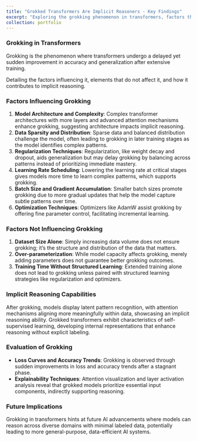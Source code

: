 ```yaml
---
title: "Grokked Transformers Are Implicit Reasoners - Key Findings"
excerpt: "Exploring the grokking phenomenon in transformers, factors that influence it, and implications for implicit reasoning capabilities in AI.<br/><img src='/images/grokking_transformers.png'>"
collection: portfolio
---
```


### Grokking in Transformers
Grokking is the phenomenon where transformers undergo a delayed yet sudden improvement in accuracy and generalization after extensive training.

Detailing the factors influencing it, elements that do not affect it, and how it contributes to implicit reasoning.

### Factors Influencing Grokking
1. **Model Architecture and Complexity**: Complex transformer architectures with more layers and advanced attention mechanisms enhance grokking, suggesting architecture impacts implicit reasoning.
2. **Data Sparsity and Distribution**: Sparse data and balanced distribution challenge the model, often leading to grokking in later training stages as the model identifies complex patterns.
3. **Regularization Techniques**: Regularization, like weight decay and dropout, aids generalization but may delay grokking by balancing across patterns instead of prioritizing immediate mastery.
4. **Learning Rate Scheduling**: Lowering the learning rate at critical stages gives models more time to learn complex patterns, which supports grokking.
5. **Batch Size and Gradient Accumulation**: Smaller batch sizes promote grokking due to more gradual updates that help the model capture subtle patterns over time.
6. **Optimization Techniques**: Optimizers like AdamW assist grokking by offering fine parameter control, facilitating incremental learning.

### Factors Not Influencing Grokking
1. **Dataset Size Alone**: Simply increasing data volume does not ensure grokking; it’s the structure and distribution of the data that matters.
2. **Over-parameterization**: While model capacity affects grokking, merely adding parameters does not guarantee better grokking outcomes.
3. **Training Time Without Structured Learning**: Extended training alone does not lead to grokking unless paired with structured learning strategies like regularization and optimizers.

### Implicit Reasoning Capabilities
After grokking, models display latent pattern recognition, with attention mechanisms aligning more meaningfully within data, showcasing an implicit reasoning ability. Grokked transformers exhibit characteristics of self-supervised learning, developing internal representations that enhance reasoning without explicit labeling.

### Evaluation of Grokking
- **Loss Curves and Accuracy Trends**: Grokking is observed through sudden improvements in loss and accuracy trends after a stagnant phase.
- **Explainability Techniques**: Attention visualization and layer activation analysis reveal that grokked models prioritize essential input components, indirectly supporting reasoning.

### Future Implications
Grokking in transformers hints at future AI advancements where models can reason across diverse domains with minimal labeled data, potentially leading to more general-purpose, data-efficient AI systems.
